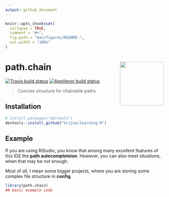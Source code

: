 ```yaml
---
output: github_document
---
```


<!-- README.md is generated from README.Rmd. Please edit that file -->

```r
knitr::opts_chunk$set(
  collapse = TRUE,
  comment = "#>",
  fig.path = "man/figures/README-",
  out.width = "100%"
)
```

# path.chain <img src='man/figures/logo.png' align="right" height="139" />

<!-- badges: start -->
[![Travis build status](https://travis-ci.org/krzjoa/path.chain.svg?branch=master)](https://travis-ci.org/krzjoa/path.chain)
[![AppVeyor build status](https://ci.appveyor.com/api/projects/status/github/krzjoa/path.chain?branch=master&svg=true)](https://ci.appveyor.com/project/krzjoa/path.chain)
<!-- badges: end -->

> Concise structure for chainable paths

## Installation

``` r
# install.packages("devtools")
devtools::install_github("krzjoa/learning-R")
```
## Example
If you are using RStudio, you know that among many excellent features of this IDE the **path autocompleteion**. However, you can also meet situations, when that may be not enough.

Most of all, I mean some bigger projects, where you are storing some complex file structure in **config**. 

```r
library(path.chain)
## basic example code
```

